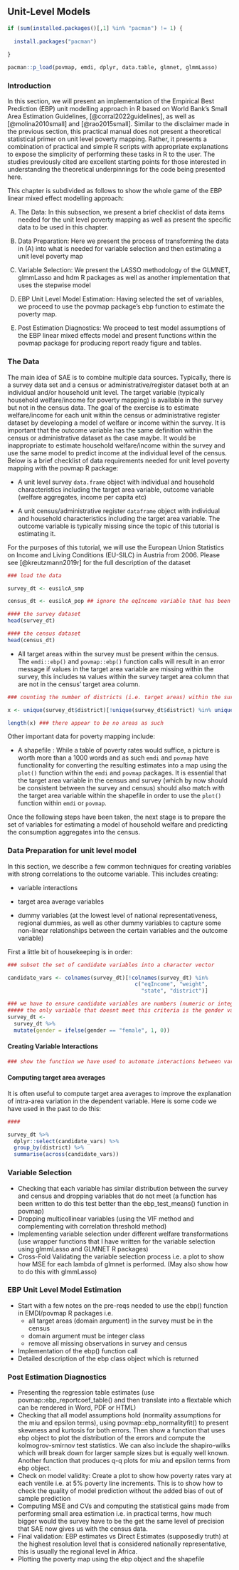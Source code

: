 ## Unit-Level Models

```r

if (sum(installed.packages()[,1] %in% "pacman") != 1) {
  
  install.packages("pacman")
  
}

pacman::p_load(povmap, emdi, dplyr, data.table, glmnet, glmmLasso)


```

### Introduction

In this section, we will present an implementation of the Empirical Best Prediction (EBP) unit modelling approach in R based on World Bank's Small Area Estimation Guidelines, [@corral2022guidelines], as well as [@molina2010small] and [@rao2015small]. Similar to the disclaimer made in the previous section, this practical manual does not present a theoretical statistical primer on unit level poverty mapping. Rather, it presents a combination of practical and simple R scripts with appropriate explanations to expose the simplicity of performing these tasks in R to the user. The studies previously cited are excellent starting points for those interested in understanding the theoretical underpinnings for the code being presented here.

This chapter is subdivided as follows to show the whole game of the EBP linear mixed effect modelling approach:

(A) The Data: In this subsection, we present a brief checklist of data items needed for the unit level poverty mapping as well as present the specific data to be used in this chapter.

(B) Data Preparation: Here we present the process of transforming the data in (A) into what is needed for variable selection and then estimating a unit level poverty map

(C) Variable Selection: We present the LASSO methodology of the GLMNET, glmmLasso and hdm R packages as well as another implementation that uses the stepwise model

(D) EBP Unit Level Model Estimation: Having selected the set of variables, we proceed to use the povmap package's ebp function to estimate the poverty map.

(E) Post Estimation Diagnostics: We proceed to test model assumptions of the EBP linear mixed effects model and present functions within the povmap package for producing report ready figure and tables.

### The Data

The main idea of SAE is to combine multiple data sources. Typically, there is a survey data set and a census or administrative/register dataset both at an individual and/or household unit level. The target variable (typically household welfare/income for poverty mapping) is available in the survey but not in the census data. The goal of the exercise is to estimate welfare/income for each unit within the census or administrative register dataset by developing a model of welfare or income within the survey. It is important that the outcome variable has the same definition within the census or administrative dataset as the case maybe. It would be inappropriate to estimate household welfare/income within the survey and use the same model to predict income at the individual level of the census. Below is a brief checklist of data requirements needed for unit level poverty mapping with the povmap R package:

-   A unit level survey `data.frame` object with individual and household characteristics including the target area variable, outcome variable (welfare aggregates, income per capita etc)

-   A unit census/administrative register `dataframe` object with individual and household characteristics including the target area variable. The outcome variable is typically missing since the topic of this tutorial is estimating it.


For the purposes of this tutorial, we will use the European Union Statistics on Income and Living Conditions (EU-SILC) in Austria from 2006. Please see [@kreutzmann2019r] for the full description of the dataset

```r

### load the data

survey_dt <- eusilcA_smp

census_dt <- eusilcA_pop ## ignore the eqIncome variable that has been left in the eusilcA_pop dataset 

#### the survey dataset
head(survey_dt)

#### the census dataset
head(census_dt)


```

-   All target areas within the survey must be present within the census. The `emdi::ebp()` and `povmap::ebp()` function calls will result in an error message if values in the target area variable are missing within the survey, this includes `NA` values within the survey target area column that are not in the census' target area column.

```r

### counting the number of districts (i.e. target areas) within the survey that are not a subset of the census districts. 

x <- unique(survey_dt$district)[!unique(survey_dt$district) %in% unique(census_dt$district)]

length(x) ### there appear to be no areas as such


```

Other important data for poverty mapping include: 

- A shapefile : While a table of poverty rates would suffice, a picture is worth more than a 1000 words and as such `emdi` and `povmap` have functionality for converting the resulting estimates into a map using the `plot()` function within the `emdi` and `povmap` packages. It is essential that the target area variable in the census and survey (which by now should be consistent between the survey and census) should also match with the target area variable within the shapefile in order to use the `plot()` function within `emdi` or `povmap`. 

Once the following steps have been taken, the next stage is to prepare the set of variables for estimating a model of household welfare and predicting the consumption aggregates into the census.

### Data Preparation for unit level model

In this section, we describe a few common techniques for creating variables with strong correlations to the outcome variable. This includes creating: 

- variable interactions

- target area average variables

- dummy variables (at the lowest level of national representativeness, regional dummies, as well as other dummy variables to capture some non-linear relationships between the certain variables and the outcome variable)

First a little bit of housekeeping is in order: 

```r

### subset the set of candidate variables into a character vector

candidate_vars <- colnames(survey_dt)[!colnames(survey_dt) %in% 
                                        c("eqIncome", "weight", 
                                          "state", "district")]

### we have to ensure candidate variables are numbers (numeric or integer class)
##### the only variable that doesnt meet this criteria is the gender variable
survey_dt <- 
  survey_dt %>%
  mutate(gender = ifelse(gender == "female", 1, 0))

```

#### Creating Variable Interactions


```r

### show the function we have used to automate interactions between variables

```

#### Computing target area averages
It is often useful to compute target area averages to improve the explanation of intra-area variation in the dependent variable. Here is some code we have used in the past to do this: 

```r

#### 

survey_dt %>%
  dplyr::select(candidate_vars) %>%
  group_by(district) %>%
  summarise(across(candidate_vars))

```



### Variable Selection

-   Checking that each variable has similar distribution between the survey and census and dropping variables that do not meet (a function has been written to do this test better than the ebp_test_means() function in povmap)
-   Dropping multicollinear variables (using the VIF method and complementing with correlation threshold method)
-   Implementing variable selection under different welfare transformations (use wrapper functions that I have written for the variable selection using glmmLasso and GLMNET R packages)
-   Cross-Fold Validating the variable selection process i.e. a plot to show how MSE for each lambda of glmnet is performed. (May also show how to do this with glmmLasso)

### EBP Unit Level Model Estimation

-   Start with a few notes on the pre-reqs needed to use the ebp() function in EMDI/povmap R packages i.e.
    -   all target areas (domain argument) in the survey must be in the census
    -   domain argument must be integer class
    -   remove all missing observations in survey and census
-   Implementation of the ebp() function call
-   Detailed description of the ebp class object which is returned

### Post Estimation Diagnostics

-   Presenting the regression table estimates (use povmap::ebp_reportcoef_table() and then translate into a flextable which can be rendered in Word, PDF or HTML)
-   Checking that all model assumptions hold (normality assumptions for the miu and epsilon terms), using povmap::ebp_normalityfit() to present skewness and kurtosis for both errors. Then show a function that uses ebp object to plot the distribution of the errors and compute the kolmogrov-smirnov test statistics. We can also include the shapiro-wilks which will break down for larger sample sizes but is equally well known. Another function that produces q-q plots for miu and epsilon terms from ebp object.\
-   Check on model validity: Create a plot to show how poverty rates vary at each ventile i.e. at 5% poverty line increments. This is to show how to check the quality of model prediction without the added bias of out of sample prediction
-   Computing MSE and CVs and computing the statistical gains made from performing small area estimation i.e. in practical terms, how much bigger would the survey have to be the get the same level of precision that SAE now gives us with the census data.
-   Final validation: EBP estimates vs Direct Estimates (supposedly truth) at the highest resolution level that is considered nationally representative, this is usually the regional level in Africa.
-   Plotting the poverty map using the ebp object and the shapefile
